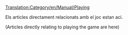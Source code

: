 [[Translation:Category/en/Manual/Playing]]

Els articles directament relacionats amb el joc estan ací.

(Articles directly relating to playing the game are here)
